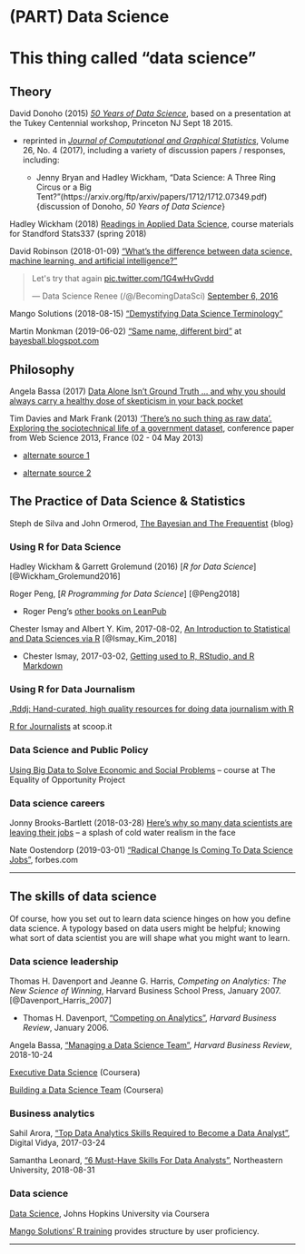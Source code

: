 # (PART) Data Science {-} 


# This thing called "data science" {#datasciencedefined}


## Theory

David Donoho (2015) [_50 Years of Data Science_](http://courses.csail.mit.edu/18.337/2015/docs/50YearsDataScience.pdf), based on a presentation at the Tukey Centennial workshop, Princeton NJ Sept 18 2015.

* reprinted in [_Journal of Computational and Graphical Statistics_](http://amstat.tandfonline.com/toc/ucgs20/26/4?nav=tocList), Volume 26, No. 4 (2017), including a variety of discussion papers / responses, including: 

  - Jenny Bryan and Hadley Wickham, "Data	Science:	A	Three	Ring	Circus	or	a	Big	Tent?"(https://arxiv.org/ftp/arxiv/papers/1712/1712.07349.pdf) {discussion of Donoho, _50 Years of Data Science_}


Hadley Wickham (2018) [Readings in Applied Data Science](https://github.com/hadley/stats337), course materials for Standford Stats337 (spring 2018)


David Robinson (2018-01-09) ["What's the difference between data science, machine learning, and artificial intelligence?"](http://varianceexplained.org/r/ds-ml-ai/)


<blockquote class="twitter-tweet" data-lang="en"><p lang="en" dir="ltr">Let&#39;s try that again <a href="https://t.co/1G4wHvGvdd">pic.twitter.com/1G4wHvGvdd</a></p>&mdash; Data Science Renee (/@/BecomingDataSci) <a href="https://twitter.com/BecomingDataSci/status/773001808096661504?ref_src=twsrc%5Etfw">September 6, 2016</a></blockquote>

Mango Solutions (2018-08-15) ["Demystifying Data Science Terminology"](https://www.mango-solutions.com/blog/demystifying-data-science-terminology)


Martin Monkman (2019-06-02) ["Same name, different bird"](https://bayesball.blogspot.com/2019/06/same-name-different-bird.html) at [bayesball.blogspot.com](bayesball.blogspot.com)


## Philosophy

Angela Bassa (2017) [Data Alone Isn’t Ground Truth … and why you should always carry a healthy dose of skepticism in your back pocket](https://medium.com/@angebassa/data-alone-isnt-ground-truth-9e733079dfd4)

Tim Davies and Mark Frank (2013) [‘There’s no such thing as raw data’. Exploring the sociotechnical life of a government dataset](https://eprints.soton.ac.uk/352115/), conference paper from Web Science 2013, France (02 - 04 May 2013)

* [alternate source 1](https://dl.acm.org/citation.cfm?id=2464472)

* [alternate source 2](http://students.ecs.soton.ac.uk/mwra1g13/msc/comp6037/timed_ex_pdf/p75-davies.pdf)




## The Practice of Data Science & Statistics

Steph de Silva and John Ormerod, [The Bayesian and The Frequentist](https://www.thebayesianandthefrequentist.com/2019/03/12/to-whom-it-may-concern/) {blog}



### Using R for Data Science

Hadley Wickham & Garrett Grolemund (2016) [_R for Data Science_] [@Wickham_Grolemund2016]

Roger Peng, [_R Programming for Data Science_] [@Peng2018]

* Roger Peng's [other books on LeanPub](https://leanpub.com/u/rdpeng)

Chester Ismay and Albert Y. Kim, 2017-08-02, [An Introduction to Statistical and Data Sciences via R](http://moderndive.com/) [@Ismay_Kim_2018]

* Chester Ismay, 2017-03-02, [Getting used to R, RStudio, and R Markdown](https://ismayc.github.io/rbasics-book/)




### Using R for Data Journalism

[.Rddj: Hand-curated, high quality resources for doing data journalism with R](https://rddj.info/)

[R for Journalists](http://www.scoop.it/t/r-for-journalists) at scoop.it


### Data Science and Public Policy

[Using Big Data to Solve Economic and Social Problems](http://www.equality-of-opportunity.org/bigdatacourse/) -- course at The Equality of Opportunity Project


### Data science careers

Jonny Brooks-Bartlett (2018-03-28) [Here’s why so many data scientists are leaving their jobs](https://towardsdatascience.com/why-so-many-data-scientists-are-leaving-their-jobs-a1f0329d7ea4) -- a splash of cold water realism in the face


Nate Oostendorp (2019-03-01) ["Radical Change Is Coming To Data Science Jobs"](https://www.forbes.com/sites/forbestechcouncil/2019/03/01/radical-change-is-coming-to-data-science-jobs/#5755e19bdfcc), forbes.com


***

## The skills of data science

Of course, how you set out to learn data science hinges on how you define data science. A typology based on data users might be helpful; knowing what sort of data scientist you are will shape what you might want to learn.


### Data science leadership

Thomas H. Davenport and Jeanne G. Harris, _Competing on Analytics: The New Science of Winning_, Harvard Business School Press, January 2007. [@Davenport_Harris_2007]


* Thomas H. Davenport, ["Competing on Analytics"](https://hbr.org/2006/01/competing-on-analytics), _Harvard Business Review_, January 2006.

Angela Bassa, ["Managing a Data Science Team"](https://hbr.org/2018/10/managing-a-data-science-team), _Harvard Business Review_, 2018-10-24

[Executive Data Science](https://www.coursera.org/specializations/executive-data-science) (Coursera)

[Building a Data Science Team](https://www.coursera.org/learn/build-data-science-team) (Coursera)


### Business analytics

Sahil Arora, ["Top Data Analytics Skills Required to Become a Data Analyst"](https://www.digitalvidya.com/blog/data-analytics-skills/), Digital Vidya, 2017-03-24

Samantha Leonard, ["6 Must-Have Skills For Data Analysts"](https://www.northeastern.edu/levelblog/2018/08/31/6-must-have-skills-data-analyst/), Northeastern University, 2018-08-31




### Data science

[Data Science](https://www.coursera.org/specializations/jhu-data-science), Johns Hopkins University via Coursera

[Mango Solutions' R training](https://www.mango-solutions.com/additional-solutions/r-training) provides structure by user proficiency.


***

